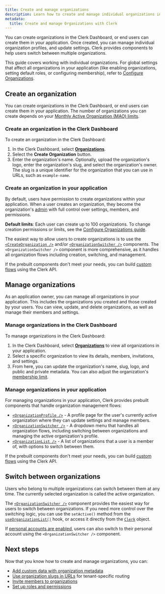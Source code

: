 ```yaml
---
title: Create and manage organizations
description: Learn how to create and manage individual organizations in the Clerk Dashboard and in your application.
metadata:
  title: Create and manage Organizations with Clerk
---
```


You can create organizations in the Clerk Dashboard, or end users can create them in your application. Once created, you can manage individual organization profiles, and update settings. Clerk provides components to help users switch between multiple organizations.

This guide covers working with individual organizations. For global settings that affect all organizations in your application (like enabling organizations, setting default roles, or configuring membership), refer to [Configure Organizations](/docs/guides/organizations/configure).

## Create an organization

You can create organizations in the Clerk Dashboard, or end users can create them in your application. The number of organizations you can create depends on your [Monthly Active Organization (MAO) limits](/docs/guides/organizations/overview#how-do-organizations-work).

### Create an organization in the Clerk Dashboard

To create an organization in the Clerk Dashboard:

1. In the Clerk Dashboard, select [**Organizations**](https://dashboard.clerk.com/~/organizations).
1. Select the **Create Organization** button.
1. Enter the organization's name. Optionally, upload the organization's logo, enter the organization's slug, and select the organization's owner. The slug is a unique identifier for the organization that you can use in URLs, such as `example-name`.

### Create an organization in your application

By default, users have permission to create organizations within your application. When a user creates an organization, they become the organization's [admin](/docs/guides/organizations/control-access/roles-and-permissions#default-roles) with full control over settings, members, and permissions.

**Default limits**: Each user can create up to 100 organizations. To change creation permissions or limits, see the [Configure Organizations guide](/docs/guides/organizations/configure#user-created-organizations).

The easiest way to allow users to create organizations is to use the [`<CreateOrganization />`](/docs/reference/components/organization/create-organization) and/or [`<OrganizationSwitcher />`](/docs/reference/components/organization/organization-switcher) components. The `<OrganizationSwitcher />` component is more comprehensive, as it handles all organization flows including creation, switching, and management.

If the prebuilt components don't meet your needs, you can build [custom flows](/docs/guides/development/custom-flows/overview) using the Clerk API.

## Manage organizations

As an application owner, you can manage all organizations in your application. This includes the organizations you created and those created by your users. You can view, update, and delete organizations, as well as manage their members and settings.

### Manage organizations in the Clerk Dashboard

To manage organizations in the Clerk Dashboard:

1. In the Clerk Dashboard, select [**Organizations**](https://dashboard.clerk.com/~/organizations) to view all organizations in your application.
1. Select a specific organization to view its details, members, invitations, and settings.
1. From here, you can update the organization's name, slug, logo, and public and private metadata. You can also adjust the organization's [membership limit](/docs/guides/organizations/configure#membership-limits).

### Manage organizations in your application

For managing organizations in your application, Clerk provides prebuilt components that handle organization management flows:

- [`<OrganizationProfile />`](/docs/reference/components/organization/organization-profile) - A profile page for the user's currently active organization where they can update settings and manage members.
- [`<OrganizationSwitcher />`](/docs/reference/components/organization/organization-switcher) - A dropdown menu that handles all organization flows, including switching between organizations and managing the active organization's profile.
- [`<OrganizationList />`](/docs/reference/components/organization/organization-list) - A list of organizations that a user is a member of, with options to switch between them.

If the prebuilt components don't meet your needs, you can build [custom flows](/docs/guides/development/custom-flows/overview) using the Clerk API.

## Switch between organizations

Users who belong to multiple organizations can switch between them at any time. The currently selected organization is called the active organization.

The [`<OrganizationSwitcher />`](/docs/reference/components/organization/organization-switcher) component provides the easiest way for users to switch between organizations. If you need more control over the switching logic, you can use the `setActive()` method from the [`useOrganizationList()`](/docs/reference/hooks/use-organization-list) hook, or access it directly from the [`Clerk`](/docs/reference/javascript/clerk#set-active) object.

If [personal accounts are enabled](/docs/guides/organizations/configure#personal-accounts), users can also switch to their personal account using the `<OrganizationSwitcher />` component.

## Next steps

Now that you know how to create and manage organizations, you can:

- [Add custom data with organization metadata](/docs/guides/organizations/set-metadata)
- [Use organization slugs in URLs](/docs/guides/organizations/org-slugs-in-urls) for tenant-specific routing
- [Invite members to organizations](/docs/guides/organizations/add-members/invitations)
- [Set up roles and permissions](/docs/guides/organizations/control-access/roles-and-permissions)
